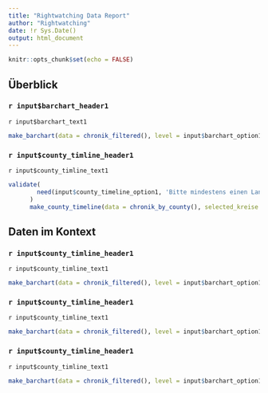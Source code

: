 ```yaml
---
title: "Rightwatching Data Report"
author: "Rightwatching"
date: !r Sys.Date()
output: html_document
---
```


```r
knitr::opts_chunk$set(echo = FALSE)
```



## Überblick

### `r input$barchart_header1`

`r input$barchart_text1`

```r
make_barchart(data = chronik_filtered(), level = input$barchart_option1)
```


### `r input$county_timline_header1`

`r input$county_timline_text1`

```r
validate(
        need(input$county_timeline_option1, 'Bitte mindestens einen Landkreis aussuchen!')
      )
      make_county_timeline(data = chronik_by_county(), selected_kreise = input$county_timeline_option1) 
```

## Daten im Kontext

### `r input$county_timline_header1`

`r input$county_timline_text1`


```r
make_barchart(data = chronik_filtered(), level = input$barchart_option1)
```

### `r input$county_timline_header1`

`r input$county_timline_text1`


```r
make_barchart(data = chronik_filtered(), level = input$barchart_option1)
```

### `r input$county_timline_header1`

`r input$county_timline_text1`


```r
make_barchart(data = chronik_filtered(), level = input$barchart_option1)
```









